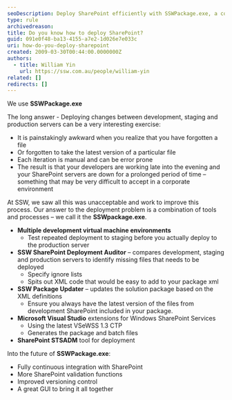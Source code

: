 ```yaml
---
seoDescription: Deploy SharePoint efficiently with SSWPackage.exe, a combination of tools and processes that automates the deployment process, ensuring accurate and repeatable deployments between development, staging, and production servers.
type: rule
archivedreason:
title: Do you know how to deploy SharePoint?
guid: 091e0f48-ba13-4155-a7e2-1d026e7e033c
uri: how-do-you-deploy-sharepoint
created: 2009-03-30T00:44:00.0000000Z
authors:
  - title: William Yin
    url: https://ssw.com.au/people/william-yin
related: []
redirects: []
---
```


We use **SSWPackage.exe**

The long answer - Deploying changes between development, staging and production servers can be a very interesting exercise:

- It is painstakingly awkward when you realize that you have forgotten a file
- Or forgotten to take the latest version of a particular file
- Each iteration is manual and can be error prone
- The result is that your developers are working late into the evening and your SharePoint servers are down for a prolonged period of time – something that may be very difficult to accept in a corporate environment

At SSW, we saw all this was unacceptable and work to improve this process.
Our answer to the deployment problem is a combination of tools and processes – we call it the **SSWpackage.exe**.

- **Multiple development virtual machine environments**
  - Test repeated deployment to staging before you actually deploy to the production server
- **SSW SharePoint Deployment Auditor** – compares development, staging and production servers to identify missing files that needs to be deployed
  - Specify ignore lists
  - Spits out XML code that would be easy to add to your package xml
- **SSW Package Updater** – updates the solution package based on the XML definitions
  - Ensure you always have the latest version of the files from development SharePoint included in your package.
- **Microsoft Visual Studio** extensions for Windows SharePoint Services
  - Using the latest VSeWSS 1.3 CTP
  - Generates the package and batch files
- **SharePoint STSADM** tool for deployment

Into the future of **SSWPackage.exe**:

- Fully continuous integration with SharePoint
- More SharePoint validation functions
- Improved versioning control
- A great GUI to bring it all together